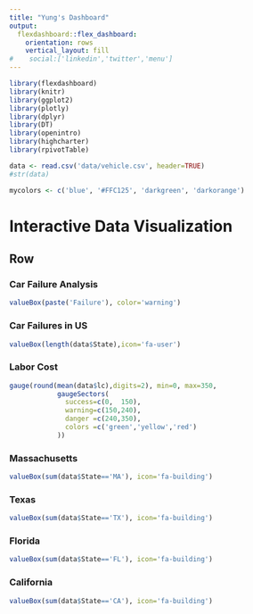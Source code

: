 ```yaml
---
title: "Yung's Dashboard"
output: 
  flexdashboard::flex_dashboard:
    orientation: rows
    vertical_layout: fill
#    social:['linkedin','twitter','menu']
---
```


```r
library(flexdashboard)
library(knitr)
library(ggplot2)
library(plotly)
library(dplyr)
library(DT)
library(openintro)
library(highcharter)
library(rpivotTable)
```

```r
data <- read.csv('data/vehicle.csv', header=TRUE)
#str(data)
```

```r
mycolors <- c('blue', '#FFC125', 'darkgreen', 'darkorange')
```

Interactive Data Visualization
==============================

Row
------------------------------

### Car Failure Analysis

```r
valueBox(paste('Failure'), color='warning')
```

### Car Failures in US

```r
valueBox(length(data$State),icon='fa-user')
```

### **Labor Cost**

```r
gauge(round(mean(data$lc),digits=2), min=0, max=350,
            gaugeSectors(
              success=c(0,  150), 
              warning=c(150,240), 
              danger =c(240,350),
              colors =c('green','yellow','red')
            ))

```

### Massachusetts

```r
valueBox(sum(data$State=='MA'), icon='fa-building')

```

### Texas

```r
valueBox(sum(data$State=='TX'), icon='fa-building')

```

### Florida

```r
valueBox(sum(data$State=='FL'), icon='fa-building')

```

### California

```r
valueBox(sum(data$State=='CA'), icon='fa-building')

```